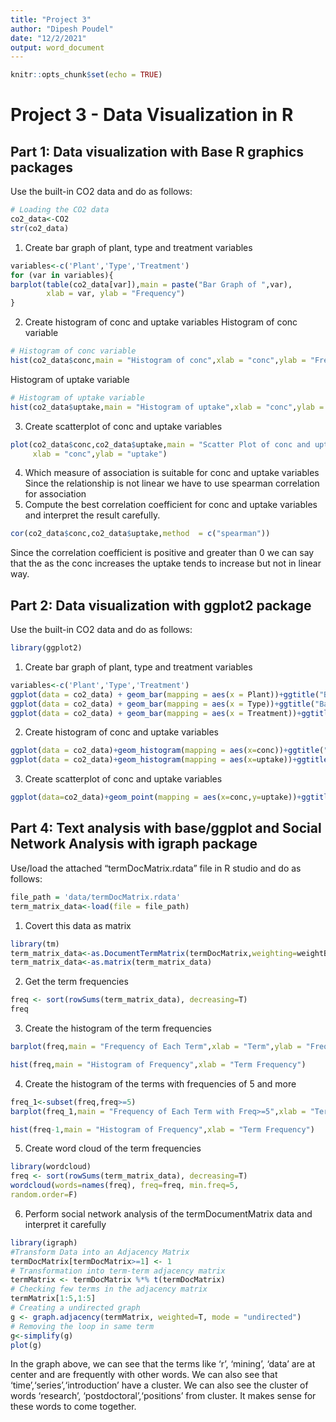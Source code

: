 ```yaml
---
title: "Project 3"
author: "Dipesh Poudel"
date: "12/2/2021"
output: word_document
---
```


```r
knitr::opts_chunk$set(echo = TRUE)
```

# Project 3 - Data Visualization in R

## Part 1: Data visualization with Base R graphics packages 

Use the built-in CO2 data and do as follows: 


```r
# Loading the CO2 data
co2_data<-CO2
str(co2_data)
```
1. Create bar graph of plant, type and treatment variables
```r
variables<-c('Plant','Type','Treatment')
for (var in variables){
barplot(table(co2_data[var]),main = paste("Bar Graph of ",var),
        xlab = var, ylab = "Frequency")  
}

```
2. Create histogram of conc and uptake variables 
  Histogram of conc variable
```r
# Histogram of conc variable
hist(co2_data$conc,main = "Histogram of conc",xlab = "conc",ylab = "Frequency")
```
  Histogram of uptake variable
```r
# Histogram of uptake variable
hist(co2_data$uptake,main = "Histogram of uptake",xlab = "conc",ylab = "Frequency")
```

3. Create scatterplot of conc and uptake variables 

```r
plot(co2_data$conc,co2_data$uptake,main = "Scatter Plot of conc and uptake",
     xlab = "conc",ylab = "uptake")
```
4. Which measure of association is suitable for conc and uptake variables 
  Since the relationship is not linear we have to use spearman correlation for 
  association
5. Compute the best correlation coefficient for conc and uptake variables and interpret the result carefully.

```r
cor(co2_data$conc,co2_data$uptake,method  = c("spearman"))
```
Since the correlation coefficient is positive and greater than 0 we can say that the as the conc increases the uptake tends to increase but not in linear way.


## Part 2: Data visualization with ggplot2 package 
Use the built-in CO2 data and do as follows: 
```r
library(ggplot2)
```

1. Create bar graph of plant, type and treatment variables 

```r
variables<-c('Plant','Type','Treatment')
ggplot(data = co2_data) + geom_bar(mapping = aes(x = Plant))+ggtitle("Bar Graph of Plant")
ggplot(data = co2_data) + geom_bar(mapping = aes(x = Type))+ggtitle("Bar Graph of Type")
ggplot(data = co2_data) + geom_bar(mapping = aes(x = Treatment))+ggtitle("Bar Graph of Treatment")
```
2. Create histogram of conc and uptake variables 
```r
ggplot(data = co2_data)+geom_histogram(mapping = aes(x=conc))+ggtitle("Histogram of conc")
ggplot(data = co2_data)+geom_histogram(mapping = aes(x=uptake))+ggtitle("Histogram of uptake")
```

3. Create scatterplot of conc and uptake variables 
```r
ggplot(data=co2_data)+geom_point(mapping = aes(x=conc,y=uptake))+ggtitle('Scatter Plot of conc and uptake')
```

## Part 4: Text analysis with base/ggplot and Social Network Analysis with igraph package 
Use/load the attached “termDocMatrix.rdata” file in R studio and do as follows:
```r
file_path = 'data/termDocMatrix.rdata'
term_matrix_data<-load(file = file_path)
```

1. Covert this data as matrix 

```r
library(tm)
term_matrix_data<-as.DocumentTermMatrix(termDocMatrix,weighting=weightBin)
term_matrix_data<-as.matrix(term_matrix_data)
```

2. Get the term frequencies 
```r
freq <- sort(rowSums(term_matrix_data), decreasing=T)
freq
```

3. Create the histogram of the term frequencies 

```r
barplot(freq,main = "Frequency of Each Term",xlab = "Term",ylab = "Frequency")

hist(freq,main = "Histogram of Frequency",xlab = "Term Frequency")
```
4. Create the histogram of the terms with frequencies of 5 and more 
```r
freq_1<-subset(freq,freq>=5)
barplot(freq_1,main = "Frequency of Each Term with Freq>=5",xlab = "Term",ylab = "Frequency")

hist(freq-1,main = "Histogram of Frequency",xlab = "Term Frequency")
```
5. Create word cloud of the term frequencies 

```r
library(wordcloud)
freq <- sort(rowSums(term_matrix_data), decreasing=T)
wordcloud(words=names(freq), freq=freq, min.freq=5,
random.order=F)
```
6. Perform social network analysis of the termDocumentMatrix data and interpret it carefully  


```r
library(igraph)
#Transform Data into an Adjacency Matrix
termDocMatrix[termDocMatrix>=1] <- 1
# Transformation into term-term adjacency matrix
termMatrix <- termDocMatrix %*% t(termDocMatrix)
# Checking few terms in the adjacency matrix
termMatrix[1:5,1:5]
# Creating a undirected graph
g <- graph.adjacency(termMatrix, weighted=T, mode = "undirected")
# Removing the loop in same term 
g<-simplify(g)
plot(g)
```

In the graph above, we can see that the terms like 'r', 'mining', 'data' are at center and are frequently with other words. We can also see that 'time','series','introduction' have a cluster. We can also see the cluster of words 'research', 'postdoctoral','positions' from cluster. It makes sense for these words to come together.